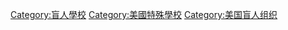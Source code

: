 [[Category:盲人學校|Category:盲人學校]]
[[Category:美國特殊學校|Category:美國特殊學校]]
[[Category:美国盲人组织|Category:美国盲人组织]]